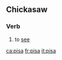 {{see|Pisa}}
==Chickasaw==
===Verb===
{{infl|cic|verb}}
#to [[see]]

[[ca:pisa]]
[[fr:pisa]]
[[it:pisa]]
